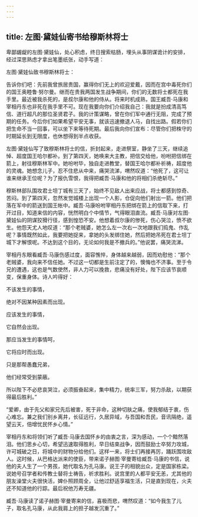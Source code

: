```yaml
---
---
---
```

title: 左图·黛娃仙寄书给穆斯林将士
---




卑鄙龌龊的左图·黛娃仙，处心积虑，终日搜索枯肠，埋头从事阴谋诡计的安排，经过深思熟虑才拿出笔墨纸张，动手写道：

左图·黛娃仙致书穆斯林将士：

告诉你们吧：先前我曾旅居贵国，赢得你们无上的欢迎爱戴，因而在宫中毒死你们的国王奥睦鲁·努尔曼。继而在贵我两国发生战争期间，你们的无数将士都死在我手里。最近被我杀死的，是叔尔康和他的侍从。将来时机成熟，国王臧吾·马康和宰相丹东也非死在我手里不可。现在我要向你们介绍我自己：我就是扮成清高笃信、道行超凡的那位圣贤君子。我的计策谋略，曾在你们军中通行无阻，完成了预期的任务。今后你们如果希望平安无事，就该迅速撤退人马，自找出路。假若你们把生命不当一回事，可以坐下来等待死期。最后我向你们宣布：尽管你们把株守的时期延长到无限度，也休想得到半点收获。

左图·黛娃仙写了致穆斯林将士的信，折封起来，走进祭室，静坐了三天，继续追悼、超度国王哈尔都补。到了第四天，她唤来大主教，把信交给他，吩咐把信绑在箭上，射往穆斯林军中。她吩咐毕，独自走进教堂，替国王哈尔都补祈祷，超度他的灵魂。她想念儿子，忍不住悲从中来，痛哭流涕，喟然叹道：“他死了，这可让谁来继承王位呢？为了报仇雪恨，我得把臧吾·马康和他的将相们杀绝斩尽。”

穆斯林部队围攻君士坦丁城有三天了，始终不见敌人出来应战，将士都感到惊奇、苦闷。到了第四天，忽然发觉城楼上出现一个人影，仓促向他们射出一箭。他们把落在军中的箭送到国王帐中。臧吾·马康吩咐宰相丹东把绑在箭上的信取下来，打开过目，知道来信的内容，恍然明白个中情节，气得眼泪直流。臧吾·马康对左图·黛娃仙的阴谋狡猾行径，感到惶恐不安。他想着叔尔康的惨死，伤心哭泣，愤不欲生。他怨天尤人地叹道：“那个老贼婆，她怎么左一次右一次地跟我们捣鬼、作乱呢？事情既然如此，我要把她捉来，拿她的头发绑住她，然后把她吊死在君士坦丁城下才解恨呢。不达到这个目的，无论如何我是不撤兵的。”他说罢，痛哭流涕。

宰相丹东眼看臧吾·马康伤感过度，面容憔悴，身体越来越弱，因而劝慰他：“那个老贼婆，我向来不信任她。不过这一切都是生前注定了的，懊悔也不济事。至于令兄的遭遇，这也是气数使然，非人力可以挽救，悲痛没有好处，陛下应该节哀顺变，保重身体。诗人吟得好：

不该发生的事情，

绝对不因某种因素而出现。

应该发生的事情，

它自然会出现。

那应当发生的事情呵，

它将应时而出现。

只是那帮愚蠢兄弟，

他们经常受到蒙蔽。

所以陛下不必悲哀哭泣，必须振奋起来，集中精力，统率三军，努力杀敌，以期获得最后胜利。”

“爱卿，由于先父和家兄先后被害，死于非命，这种切肤之痛，使我郁结于衷，伤心难忘。兼之我们别乡离井，长征远行，久居异域，与吾国和吾民，音讯隔绝，遥望云天，倍增忧民怀乡心情。”

宰相丹东和将领们听了臧吾·马康去国怀乡的由衷之言，深为感动，一个个黯然落泪。他们思乡心切，希望迅速取得胜利，早日结束战争，因而鼓励士卒努力攻城，许可城破之日，将城中的财物分给他们。这样一来，将士们再接再厉，踊跃围攻敌人。这时候，从巴格达派来的使臣，带来诺子赫图·宰曼寄给臧吾·马康的书信，说他的夫人生了一个男孩，她代取名为孔马康。说王子的相貌出众，定是国家栋梁。说她号召学者和传教士替将士祷告，祈求胜利。说宫里的人都平安无恙，尤其他的朋友澡堂火夫很快活，婢仆照顾周全，让他过舒适享福生活，只是直到现在，火夫还不知道他的行踪。最后祝他万寿无疆。

臧吾·马康读了诺子赫图·宰曼寄来的信，喜极而悲，喟然叹道：“如今我生了儿子，取名孔马康，从此我肩上的担子越发沉重了。”